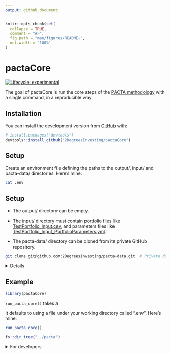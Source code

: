 ```yaml
---
output: github_document
---
```


<!-- README.md is generated from README.Rmd. Please edit that file -->

```r
knitr::opts_chunk$set(
  collapse = TRUE,
  comment = "#>",
  fig.path = "man/figures/README-",
  out.width = "100%"
)
```

# pactaCore

<!-- badges: start -->
[![Lifecycle: experimental](https://img.shields.io/badge/lifecycle-experimental-orange.svg)](https://lifecycle.r-lib.org/articles/stages.html#experimental)
<!-- badges: end -->

The goal of pactaCore is run the core steps of the [PACTA
methodology](https://2degrees-investing.org/resource/pacta/) with a single
command, in a reproducible way.

## Installation

You can install the development version from [GitHub](https://github.com/) with:

``` r
# install.packages("devtools")
devtools::install_github("2DegreesInvesting/pactaCore")
```


## Setup

Create an environment file defining the paths to the output/, input/ and
pacta-data/ directories. Here's mine:

```bash
cat .env
```


## Setup

* The output/ directory can be empty.

* The input/ directory must contain portfolio files like
[TestPortfolio_Input.csv](https://github.com/2DegreesInvesting/pactaCore/blob/master/working_dir/20_Raw_Inputs/TestPortfolio_Input.csv),
and parameters files like
[TestPortfolio_Input_PortfolioParameters.yml](https://github.com/2DegreesInvesting/pactaCore/blob/master/working_dir/10_Parameter_File/TestPortfolio_Input_PortfolioParameters.yml).

* The pacta-data/ directory can be cloned from its private GitHub repository.

```bash
git clone git@github.com:2DegreesInvesting/pacta-data.git  # Private data!
```

<details> 

Each corresponding `<pair-name>` the portfolio and parameter files must be named
`<pair-name>_Input.csv` and `<pair-name>_Input_PortfolioParameters.yml`,
respectively. For example:

  * This pair is valid: `a_Input.csv`, `a_Input_PortfolioParameters.yml`.
  
  * This pair is invalid: `a_Input.csv`, `b_Input_PortfolioParameters.yml`.

In the parameter files, whatever values you give to `portfolio_name_in` and
`investor_name_in` will populate the columns `portfolio_name` and
`investor_name` of some output files. For example:

* A parameter file:

```r
default:
    parameters:
        portfolio_name_in: TestPortfolio_Input
        investor_name_in: Test
        peer_group: pensionfund
        language: EN
        project_code: CHPA2020
```

* A few rows of some relevant output files and columns:

```r
$Bonds_results_company.rda
       portfolio_name investor_name
1 TestPortfolio_Input          Test
2 TestPortfolio_Input          Test
3 TestPortfolio_Input          Test

$Bonds_results_map.rda
       portfolio_name investor_name
1 TestPortfolio_Input          Test
2 TestPortfolio_Input          Test
3 TestPortfolio_Input          Test

$Bonds_results_portfolio.rda
       portfolio_name investor_name
1 TestPortfolio_Input          Test
2 TestPortfolio_Input          Test
3 TestPortfolio_Input          Test
```

* The tree of the input/ directory:

```bash
(input)
├── TestPortfolio_Input.csv
└── TestPortfolio_Input_PortfolioParameters.yml

0 directories, 2 files
```

* The tree of the output/ directory before `pacta_core()`:

```bash
(output)

0 directories, 0 files
```

* The tree of the output/ directory after `pacta_core()`:

```bash
output
└── working_dir
    ├── 00_Log_Files
    │   └── TestPortfolio_Input
    ├── 10_Parameter_File
    │   └── TestPortfolio_Input_PortfolioParameters.yml
    ├── 20_Raw_Inputs
    │   └── TestPortfolio_Input.csv
    ├── 30_Processed_Inputs
    │   └── TestPortfolio_Input
    │       ├── audit_file.csv
    │       ├── audit_file.rda
    │       ├── bonds_portfolio.rda
    │       ├── coveragegraph.json
    │       ├── coveragegraphlegend.json
    │       ├── coveragetextvar.json
    │       ├── emissions.rda
    │       ├── equity_portfolio.rda
    │       ├── fund_coverage_summary.rda
    │       ├── invalidsecurities.csv
    │       ├── invalidsecurities.json
    │       ├── overview_portfolio.rda
    │       ├── portfolio_weights.json
    │       └── total_portfolio.rda
    ├── 40_Results
    │   └── TestPortfolio_Input
    │       ├── Bonds_results_company.rda
    │       ├── Bonds_results_map.rda
    │       ├── Bonds_results_portfolio.rda
    │       ├── Equity_results_company.rda
    │       ├── Equity_results_map.rda
    │       └── Equity_results_portfolio.rda
    └── 50_Outputs
        └── TestPortfolio_Input
```

</details>




## Example

```r
library(pactaCore)
```

`run_pacta_core()` takes a 

It defaults to using a file under
your working directory called ".env". Here's mine:


```r
run_pacta_core()
```

```r
fs::dir_tree("../pacta")
```


<details>
<summary>For developers</summary>

When developing pactaCore, you may define `PACTA_*` directories in a
project-specific `.Renviron` file (which you can edit with
`usethis::edir_r_environ("project")`). Here is mine:

```bash
PACTA_INPUT=/home/mauro/git/pacta/input
PACTA_OUTPUT=/home/mauro/git/pacta/output
PACTA_DATA=/home/mauro/git/pacta-data
```

You can then setup persistent IO directories for tests with `create_pacta()`.
For example:

```r
devtools::load_all()

create_pacta("../pacta")

```

For tests you may instead create ephemeral IO directories with `local_pacta()`.

</details>
